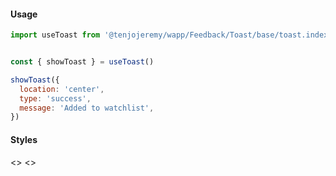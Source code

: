 
<Meta title='Feedback|Notifications/Toast' />

#### Usage

```js
import useToast from '@tenjojeremy/wapp/Feedback/Toast/base/toast.index'

```

```js

const { showToast } = useToast()

 ```

```js
showToast({
  location: 'center',
  type: 'success',
  message: 'Added to watchlist',
})
 ```

#### Styles

<Preview>
<Story name='All Styles'>
   <>
    <Variants />
  </>
</Story>
</Preview>

<Preview>
<Story name='Example'>
   <>
    <Example />
  </>
</Story>
</Preview>

